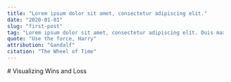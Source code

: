 ---
title: "Lorem ipsum dolor sit amet, consectetur adipiscing elit."
date: "2020-01-01"
slug: "first-post"
tag: "Lorem ipsum dolor sit amet, consectetur adipiscing elit. Duis maximus massa vel urna interdum, ac pulvinar nisl porta."
quote: "Use the force, Harry"
attribution: "Gandalf"
citation: "The Wheel of Time"
---


<main style={{'textAlign': 'center'}}>
# Visualizing Wins and Loss
<WinLossBarchart data={[{wins: 12, losses: 5},{wins: 14, losses: 1},{wins: 6, losses: 14},{wins: 9, losses: 10},{wins: 10, losses: 10}]}/>

</main>
